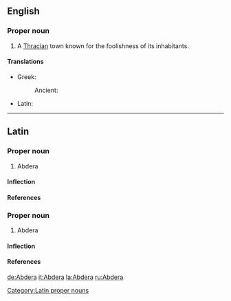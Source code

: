 ==English==
{{wikisource1911Enc|Abdera (Thrace)}}

===Proper noun===
{{en-proper noun}}

# A [[Thrace|Thracian]] town known for the foolishness of its inhabitants.

====Translations====
{{trans-top}}
*Greek:
*:Ancient: {{t|grc|Ἄβδηρα|n|p|sc=polytonic|tr=Abdēra}}
{{trans-mid}}
*Latin: {{t|la|Abdera|n|p|alt=Abdēra}}
{{trans-bottom}}

----
==Latin==

===Proper noun===
{{la-noun|Abdēra|Abderorum|Abdērōrum|f|second}} {{pluralonly}}

# Abdera

====Inflection====
{{la-decl-2nd-N-p-loc|Abder|Abdēr}}

====References====
{{R:Cassells}}

===Proper noun===
{{la-noun|Abdēra|Abderae|Abdērae|f|first}}

# Abdera

====Inflection====
{{la-decl-1st-loc|Abder|Abdēr}}

====References====
{{R:Cassells}}

[[Category:Latin proper nouns]]

[[de:Abdera]]
[[it:Abdera]]
[[la:Abdera]]
[[ru:Abdera]]